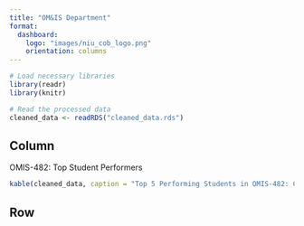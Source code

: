 ```yaml
---
title: "OM&IS Department"
format:
  dashboard: 
    logo: "images/niu_cob_logo.png"
    orientation: columns
---
```


```r
# Load necessary libraries
library(readr)
library(knitr)
```


```r
# Read the processed data
cleaned_data <- readRDS("cleaned_data.rds")
```




## Column {width="50%"}
OMIS-482: Top Student Performers
```r
kable(cleaned_data, caption = "Top 5 Performing Students in OMIS-482: Class of 2024")
```
## Row {height="50%"}